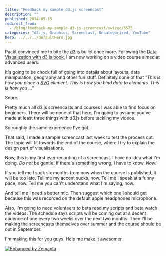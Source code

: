```yaml
---
title: "Feedback my sample d3.js screencast"
description: ""
published: 2014-05-15
redirect_from:
  - /blog/feedback-my-sample-d3-js-screencast/swizec/6575
categories: "d3.js, Graphics, Screencast, Uncategorized, YouTube"
hero: ../../../defaultHero.jpg
---
```


Packt convinced me to bite the [d3.js](http://protovis.org/ "D3.js") bullet once more. Following the [Data Visualization with d3.js book](http://www.packtpub.com/data-visualization-with-d3js/book), I am now working on a video course aimed at advanced users.

It's going to be chock full of going into details about layouts, data manipulation, geography and other fun stuff. Definitely none of that _"This is how you place a [SVG](http://www.w3.org/Graphics/SVG/ "Scalable Vector Graphics") element. This is how you bind data to elements. This is how you ..."_

Snore.

Pretty much all d3.js screencasts and courses I was able to find focus on beginners. There will be none of that here, I'm going to assume you've made at least three things with d3.js before tackling my videos.

So roughly the same experience I've got.

That said, I made a sample screencast last week to test the process out. The topic will fit towards the end of the course, where I try to explain the design part of visualisations.

Now, this is my first ever recording of a screencast. I have no idea what I'm doing. _Do not_ be gentle! If there's something wrong, I have to know. _Now!_

If you tell me I suck six months from now when the course is published, it will be too late. Tell me my accent sucks, now. Tell me I speak at a funny pace, now. Tell me you can't understand what I'm saying, now.

And tell me I need a better mic. Then suggest which one I should get because this was recorded on the default apple headphones microphone.

Also, I'm going to need volunteers to beta read my scripts and beta watch the videos. The schedule says scripts will be coming out at a decent cadence of one every two weeks over the next two months. Then I'll be making the screencasts themselves over summer and the course should be out in September.

I'm making this for you guys. Help me make it awesomer.

[![Enhanced by Zemanta](https://img.zemanta.com/zemified_e.png?x-id=be236c6a-a75f-4d2b-b773-b8c633e2d197)](http://www.zemanta.com/?px "Enhanced by Zemanta")
